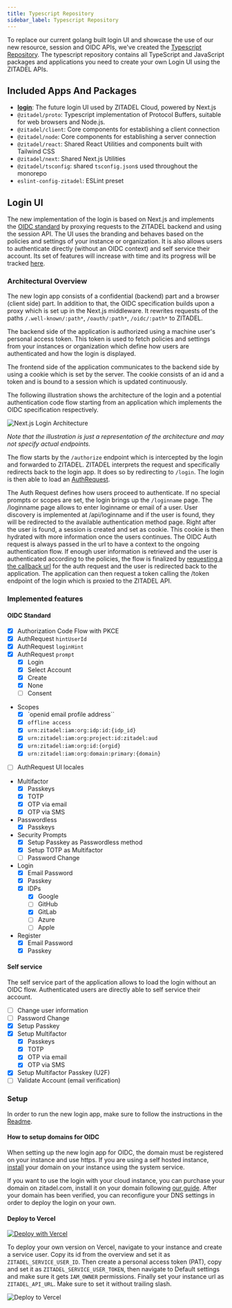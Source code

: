 ```yaml
---
title: Typescript Repository
sidebar_label: Typescript Repository
---
```


To replace our current golang built login UI and showcase the use of our new resource, session and OIDC APIs, we've created the [Typescript Repository](https://github.com/zitadel/typescript).
The typescript repository contains all TypeScript and JavaScript packages and applications you need to create your own Login UI using the ZITADEL APIs.

## Included Apps And Packages

- **[login](./typescript-repo#new-login-ui)**: The future login UI used by ZITADEL Cloud, powered by Next.js
- `@zitadel/proto`: Typescript implementation of Protocol Buffers, suitable for web browsers and Node.js.
- `@zitadel/client`: Core components for establishing a client connection
- `@zitadel/node`: Core components for establishing a server connection
- `@zitadel/react`: Shared React Utilities and components built with Tailwind CSS
- `@zitadel/next`: Shared Next.js Utilities
- `@zitadel/tsconfig`: shared `tsconfig.json`s used throughout the monorepo
- `eslint-config-zitadel`: ESLint preset

## Login UI

The new implementation of the login is based on Next.js and implements the [OIDC standard](./oidc-standard) by proxying requests to the ZITADEL backend and using the session API.
The UI uses the branding and behaves based on the policies and settings of your instance or organization.
It is also allows users to authenticate directly (without an OIDC context) and self service their account.
Its set of features will increase with time and its progress will be tracked [here](./typescript-repo#implemented-features).

### Architectural Overview

The new login app consists of a confidential (backend) part and a browser (client side) part.
In addition to that, the OIDC specification builds upon a proxy which is set up in the Next.js middleware. It rewrites requests of the paths `/.well-known/:path*`, `/oauth/:path*`, `/oidc/:path*` to ZITADEL.

The backend side of the application is authorized using a machine user's personal access token.
This token is used to fetch policies and settings from your instances or organization which define how users are authenticated and how the login is displayed.

The frontend side of the application communicates to the backend side by using a cookie which is set by the server.
The cookie consists of an id and a token and is bound to a session which is updated continuously.

The following illustration shows the architecture of the login and a potential authentication code flow starting from an application which implements the OIDC specification respectively.

![Next.js Login Architecture](/img/typescript-login-architecture.png)

_Note that the illustration is just a representation of the architecture and may not specify actual endpoints._

The flow starts by the `/authorize` endpoint which is intercepted by the login and forwarded to ZITADEL.
ZITADEL interprets the request and specifically redirects back to the login app.
It does so by redirecting to `/login`.
The login is then able to load an [AuthRequest](/docs/apis/resources/oidc_service_v2/oidc-service-get-auth-request#get-oidc-auth-request-details).

The Auth Request defines how users proceed to authenticate. If no special prompts or scopes are set, the login brings up the `/loginname` page.
The /loginname page allows to enter loginname or email of a user. User discovery is implemented at /api/loginname and if the user is found, they will be redirected to the available authentication method page.
Right after the user is found, a session is created and set as cookie.
This cookie is then hydrated with more information once the users continues.
The OIDC Auth request is always passed in the url to have a context to the ongoing authentication flow.
If enough user information is retrieved and the user is authenticated according to the policies, the flow is finalized by [requesting a the callback url](/docs/apis/resources/oidc_service_v2/oidc-service-create-callback) for the auth request and the user is redirected back to the application.
The application can then request a token calling the /token endpoint of the login which is proxied to the ZITADEL API.

### Implemented features

#### OIDC Standard

- [x] Authorization Code Flow with PKCE
- [x] AuthRequest `hintUserId`
- [x] AuthRequest `loginHint`
- [x] AuthRequest `prompt`
  - [x] Login
  - [x] Select Account
  - [x] Create
  - [x] None
  - [ ] Consent
- Scopes
  - [x] `openid email profile address``
  - [x] `offline access`
  - [x] `urn:zitadel:iam:org:idp:id:{idp_id}`
  - [x] `urn:zitadel:iam:org:project:id:zitadel:aud`
  - [x] `urn:zitadel:iam:org:id:{orgid}`
  - [x] `urn:zitadel:iam:org:domain:primary:{domain}`
- [ ] AuthRequest UI locales
- Multifactor
  - [x] Passkeys
  - [x] TOTP
  - [x] OTP via email
  - [x] OTP via SMS
- Passwordless
  - [x] Passkeys
- Security Prompts
  - [x] Setup Passkey as Passwordless method
  - [x] Setup TOTP as Multifactor
  - [ ] Password Change
- Login
  - [x] Email Password
  - [x] Passkey
  - [x] IDPs
    - [x] Google
    - [ ] GitHub
    - [x] GitLab
    - [ ] Azure
    - [ ] Apple
- Register
  - [x] Email Password
  - [x] Passkey

#### Self service

The self service part of the application allows to load the login without an OIDC flow.
Authenticated users are directly able to self service their account.

- [ ] Change user information
- [ ] Password Change
- [x] Setup Passkey
- [x] Setup Multifactor
  - [x] Passkeys
  - [x] TOTP
  - [x] OTP via email
  - [x] OTP via SMS
- [x] Setup Multifactor Passkey (U2F)
- [ ] Validate Account (email verification)

### Setup

In order to run the new login app, make sure to follow the instructions in the [Readme](https://github.com/zitadel/typescript/blob/main/README.md#run-login-ui).

#### How to setup domains for OIDC

When setting up the new login app for OIDC, the domain must be registered on your instance and use https.
If you are using a self hosted instance, [install](/docs/apis/resources/system/system-service-add-domain) your domain on your instance using the system service.

If you want to use the login with your cloud instance, you can purchase your domain on zitadel.com, install it on your domain following [our guide](/docs/guides/manage/cloud/instances#add-custom-domain).
After your domain has been verified, you can reconfigure your DNS settings in order to deploy the login on your own.

#### Deploy to Vercel

[![Deploy with Vercel](https://vercel.com/button)](https://vercel.com/new/clone?repository-url=https%3A%2F%2Fgithub.com%2Fzitadel%2Ftypescript&env=ZITADEL_API_URL,ZITADEL_SERVICE_USER_ID,ZITADEL_SERVICE_USER_TOKEN&root-directory=apps/login&envDescription=Setup%20a%20service%20account%20with%20IAM_OWNER%20membership%20on%20your%20instance%20and%20provide%20its%20id%20and%20personal%20access%20token.&project-name=zitadel-login&repository-name=zitadel-login)

To deploy your own version on Vercel, navigate to your instance and create a service user.
Copy its id from the overview and set it as `ZITADEL_SERVICE_USER_ID`.
Then create a personal access token (PAT), copy and set it as `ZITADEL_SERVICE_USER_TOKEN`, then navigate to Default settings and make sure it gets `IAM_OWNER` permissions.
Finally set your instance url as `ZITADEL_API_URL`. Make sure to set it without trailing slash.

![Deploy to Vercel](/img/deploy-to-vercel.png)
